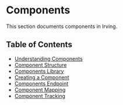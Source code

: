 <Meta title="Components|Introduction" />

# Components
This section documents components in Irving.

## Table of Contents
* [Understanding Components](?path=/docs/components-understanding-components--page)
* [Component Structure](?path=/docs/components-components-structure--page)
* [Components Library](?path=/docs/components-components-library--page)
* [Creating a Component](?path=/docs/components-creating-a-component--page)
* [Components Endpoint](?path=/docs/components-components-endpoint--page)
* [Component Mapping](?path=/docs/components-component-mapping--page)
* [Component Tracking](?path=/docs/components-component-tracking--page)
